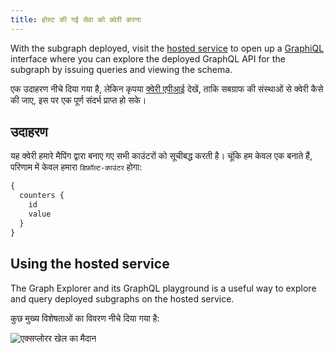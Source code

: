```yaml
---
title: होस्ट की गई सेवा को क्वेरी करना
---
```


With the subgraph deployed, visit the [hosted service](https://thegraph.com/hosted-service/) to open up a [GraphiQL](https://github.com/graphql/graphiql) interface where you can explore the deployed GraphQL API for the subgraph by issuing queries and viewing the schema.

एक उदाहरण नीचे दिया गया है, लेकिन कृपया [क्वेरी एपीआई](/querying/graphql-api) देखें, ताकि सबग्राफ की संस्थाओं से क्वेरी कैसे की जाए, इस पर एक पूर्ण संदर्भ प्राप्त हो सके।

## उदाहरण

यह क्वेरी हमारे मैपिंग द्वारा बनाए गए सभी काउंटरों को सूचीबद्ध करती है। चूंकि हम केवल एक बनाते हैं, परिणाम में केवल हमारा `डिफ़ॉल्ट-काउंटर` होगा:

```graphql
{
  counters {
    id
    value
  }
}
```

## Using the hosted service

The Graph Explorer and its GraphQL playground is a useful way to explore and query deployed subgraphs on the hosted service.

कुछ मुख्य विशेषताओं का विवरण नीचे दिया गया है:

![एक्सप्लोरर खेल का मैदान](/img/explorer-playground.png)
